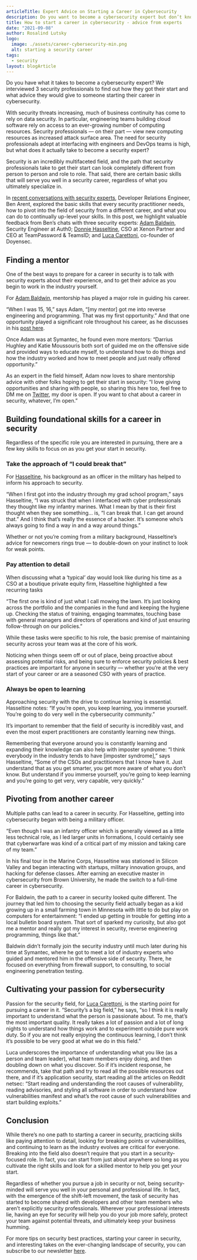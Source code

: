 ```yaml
---
articleTitle: Expert Advice on Starting a Career in Cybersecurity
description: Do you want to become a cybersecurity expert but don’t know where to start? We have interviewed several computer security professionals and here’s what we’ve learned.
title: How to start a career in cybersecurity - advice from experts
date: "2021-09-08"
author: Rosalind Lutsky
logo:
  image: ./assets/career-cybersecurity-min.png
  alt: starting a security career
tags:
  - security
layout: blogArticle
---
```



Do you have what it takes to become a cybersecurity expert? We interviewed 3 security professionals to find out how they got their start and
what advice they would give to someone starting their career in cybersecurity.

With security threats increasing, much of business continuity has come to rely on data security. In particular, engineering teams building
cloud software rely on access to an ever-growing number of computing resources. Security professionals — on their part — view new computing
resources as increased attack surface area. The need for security professionals adept at interfacing with engineers and DevOps teams is
high, but what does it actually take to become a security expert?

Security is an incredibly multifaceted field, and the path that security professionals take to get their start can look completely different
from person to person and role to role. That said, there are certain basic skills that will serve you well in a security career, regardless
of what you ultimately specialize in.

In [recent conversations with security experts](https://goteleport.com/resources/podcast/), Developer Relations Engineer, Ben Arent,
explored the basic skills that every security practitioner needs, how to pivot into the field of security from a different career, and what
you can do to continually up-level your skills. In this post, we highlight valuable feedback from Ben’s chats with three security experts:
[Adam Baldwin](https://goteleport.com/resources/podcast/access-control-adam-baldwin/), Security Engineer at Auth0; [Donnie
Hasseltine](https://goteleport.com/resources/podcast/access-control-donnie/), CSO at Xenon Partner and CEO at TeamPassword & TeamsID; and [Luca
Carettoni](https://goteleport.com/resources/podcast/access-control-luca-carettoni/), co-founder of Doyensec.

## Finding a mentor

One of the best ways to prepare for a career in security is to talk with security experts about their experience, and to get their advice as
you begin to work in the industry yourself.

For [Adam Baldwin](https://goteleport.com/resources/podcast/access-control-adam-baldwin/), mentorship has played a major role in guiding his career.

“When I was 15, 16,” says Adam, “[my mentor] got me into reverse engineering and programming. That was my first opportunity.” And that one
opportunity played a significant role throughout his career, as he discusses in his [post
here](https://medium.com/@adam_baldwin/my-story-about-mentorship-3f793df90db7).

Once Adam was at Symantec, he found even more mentors: “Darrius Hughley and Katie Moussouris both sort of guided me on the offensive side
and provided ways to educate myself, to understand how to do things and how the industry worked and how to meet people and just really
offered opportunity.”

As an expert in the field himself, Adam now loves to share mentorship advice with other folks hoping to get their start in security: “I love
giving opportunities and sharing with people, so sharing this here too, feel free to DM me on [Twitter](https://twitter.com/adam_baldwin),
my door is open. If you want to chat about a career in security, whatever, I’m open.”

## Building foundational skills for a career in security

Regardless of the specific role you are interested in pursuing, there are a few key skills to focus on as you get your start in security.

### Take the approach of “I could break that”

For [Hasseltine](https://goteleport.com/resources/podcast/access-control-donnie/), his background as an officer in the military has helped to inform his approach
to security.

“When I first got into the industry through my grad school program,” says Hasseltine, “I was struck that when I interfaced with cyber
professionals they thought like my infantry marines. What I mean by that is their first thought when they see something... is, “I can break
that. I can get around that.” And I think that’s really the essence of a hacker. It’s someone who’s always going to find a way in and a way
around things.”

Whether or not you’re coming from a military background, Hasseltine’s advice for newcomers rings true — to double-down on your instinct to
look for weak points.

### Pay attention to detail

When discussing what a ‘typical’ day would look like during his time as a CSO at a boutique private equity firm, Hasseltine highlighted a
few recurring tasks

“The first one is kind of just what I call mowing the lawn. It’s just looking across the portfolio and the companies in the fund and keeping
the hygiene up. Checking the status of training, engaging teammates, touching base with general managers and directors of operations and
kind of just ensuring follow-through on our policies.”

While these tasks were specific to his role, the basic premise of maintaining security across your team was at the core of his work.

Noticing when things seem off or out of place, being proactive about assessing potential risks, and being sure to enforce security policies
& best practices are important for anyone in security — whether you’re at the very start of your career or are a seasoned CSO with years of
practice.

### Always be open to learning

Approaching security with the drive to continue learning is essential. Hasseltine notes: “If you’re open, you keep learning, you immerse
yourself. You’re going to do very well in the cybersecurity community.”

It’s important to remember that the field of security is incredibly vast, and even the most expert practitioners are constantly learning new
things.

Remembering that everyone around you is constantly learning and expanding their knowledge can also help with imposter syndrome: “I think
everybody in the industry tends to have [imposter syndrome],” says Hasseltine, “Some of the CSOs and practitioners that I know have it. Just
understand that as you get smarter, you get more aware of what you don’t know. But understand if you immerse yourself, you’re going to keep
learning and you’re going to get very, very capable, very quickly.”

## Pivoting from another career

Multiple paths can lead to a career in security. For Hasseltine, getting into cybersecurity began with being a military officer.

“Even though I was an infantry officer which is generally viewed as a little less technical role, as I led larger units in formations, I
could certainly see that cyberwarfare was kind of a critical part of my mission and taking care of my team.”

In his final tour in the Marine Corps, Hasseltine was stationed in Silicon Valley and began interacting with startups, military innovation
groups, and hacking for defense classes. After earning an executive master in cybersecurity from Brown University, he made the switch to a
full-time career in cybersecurity.

For Baldwin, the path to a career in security looked quite different. The journey that led him to choosing the security field actually began
as a kid growing up in a small farming town in Minnesota with little to do but play on computers for entertainment: “I ended up getting in
trouble for getting into a local bulletin board system. That sort of sparked my curiosity, but also got me a mentor and really got my
interest in security, reverse engineering programming, things like that.”

Baldwin didn’t formally join the security industry until much later during his time at Symantec, where he got to meet a lot of industry
experts who guided and mentored him in the offensive side of security. There, he focused on everything from firewall support, to consulting,
to social engineering penetration testing.

## Cultivating your passion for cybersecurity

Passion for the security field, for [Luca Carettoni](https://goteleport.com/resources/podcast/access-control-luca-carettoni/), is the starting point for pursuing
a career in it. “Security’s a big field,” he says, “so I think it is really important to understand what the person is passionate about. To
me, that’s the most important quality. It really takes a lot of passion and a lot of long nights to understand how things work and to
experiment outside pure work duty. So if you are not really enjoying the continuous learning, I don’t think it’s possible to be very good at
what we do in this field.”

Luca underscores the importance of understanding what you like (as a person and team leader), what team members enjoy doing, and then
doubling down on what you discover. So if it’s incident response, he recommends, take that path and try to read all the possible resources
out there, and if it’s application security, start reading all the articles on Reddit netsec: “Start reading and understanding the root
causes of vulnerability, reading advisories, and styling all software in order to understand how vulnerabilities manifest and what’s the
root cause of such vulnerabilities and start building exploits.”

<EmailSubscribeViolet />

## Conclusion

While there’s no one path to starting a career in security, practicing skills like paying attention to detail, looking for breaking points
or vulnerabilities, and continuing to learn as the industry evolves are critical for everyone. Breaking into the field also doesn’t require
that you start in a security-focused role. In fact, you can start from just about anywhere so long as you cultivate the right skills and
look for a skilled mentor to help you get your start.

Regardless of whether you pursue a job in security or not, being security-minded will serve you well in your personal and professional life.
In fact, with the emergence of the shift-left movement, the task of security has started to become shared with developers and other team
members who aren’t explicitly security professionals. Wherever your professional interests lie, having an eye for security will help you do
your job more safely, protect your team against potential threats, and ultimately keep your business humming.

For more tips on security best practices, starting your career in security, and interesting takes on the ever-changing landscape of
security, you can subscribe to our newsletter [here](https://goteleport.com/newsletter/).
